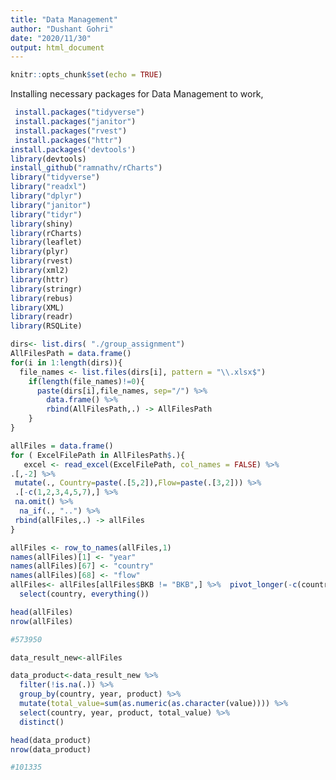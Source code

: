 ```yaml
---
title: "Data Management"
author: "Dushant Gohri"
date: "2020/11/30"
output: html_document
---
```



```r
knitr::opts_chunk$set(echo = TRUE)


```

Installing necessary packages for Data Management to work,

```r
 install.packages("tidyverse")
 install.packages("janitor")
 install.packages("rvest")
 install.packages("httr")
install.packages('devtools') 
library(devtools) 
install_github("ramnathv/rCharts")
library("tidyverse")
library("readxl")
library("dplyr")
library("janitor")
library("tidyr")
library(shiny)
library(rCharts)
library(leaflet)
library(plyr)
library(rvest)
library(xml2)
library(httr)
library(stringr)
library(rebus)
library(XML)
library(readr)
library(RSQLite)

```
```r
dirs<- list.dirs( "./group_assignment")
AllFilesPath = data.frame()
for(i in 1:length(dirs)){
  file_names <- list.files(dirs[i], pattern = "\\.xlsx$")
    if(length(file_names)!=0){
      paste(dirs[i],file_names, sep="/") %>% 
        data.frame() %>% 
        rbind(AllFilesPath,.) -> AllFilesPath
    }
}

allFiles = data.frame()
for ( ExcelFilePath in AllFilesPath$.){
   excel <- read_excel(ExcelFilePath, col_names = FALSE) %>%
.[,-2] %>%
 mutate(., Country=paste(.[5,2]),Flow=paste(.[3,2])) %>%
 .[-c(1,2,3,4,5,7),] %>%
 na.omit() %>%
  na_if(., "..") %>%
 rbind(allFiles,.) -> allFiles
}

```

```r
allFiles <- row_to_names(allFiles,1) 
names(allFiles)[1] <- "year"
names(allFiles)[67] <- "country"
names(allFiles)[68] <- "flow"
allFiles<- allFiles[allFiles$BKB != "BKB",] %>%  pivot_longer(-c(country,year,flow),names_to ="product") %>% 
  select(country, everything()) 

head(allFiles)
nrow(allFiles)

#573950

```


```r
data_result_new<-allFiles

data_product<-data_result_new %>%
  filter(!is.na(.)) %>%
  group_by(country, year, product) %>% 
  mutate(total_value=sum(as.numeric(as.character(value)))) %>% 
  select(country, year, product, total_value) %>% 
  distinct()

head(data_product)
nrow(data_product)

#101335
```